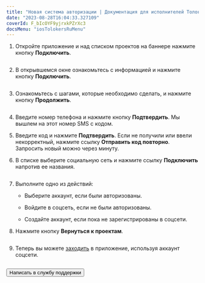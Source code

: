 ```yaml
---
title: "Новая система авторизации | Документация для исполнителей Толоки"
date: "2023-08-28T16:04:33.327109"
coverId: F_bIcOYF9yjrxkPZrXc3
docsMenu: "iosTolokersRuMenu"
---
```



<RuNewAuthorizationContent/>

1. Откройте приложение и над списком проектов на баннере нажмите кнопку **Подключить**.

    <Cut title="Как это выглядит — баннер">

    <Image width="400px" withBackground imageId="9ed51101b4512dd4d4b675296de2f4ef" alt="" />

    </Cut>

2. В открывшемся окне ознакомьтесь с информацией и нажмите кнопку **Подключить**.

    <Cut title="Как это выглядит — информация">

    <Image width="400px" withBackground imageId="76982502497c36108d23043ae773ec61" alt="" />

    </Cut>

3. Ознакомьтесь с шагами, которые необходимо сделать, и нажмите кнопку **Продолжить**.

    <Cut title="Как это выглядит — необходимые шаги">

    <Image width="400px" withBackground imageId="8ff843ff6c4b39d9f0316b2a9e004dda" alt="" />

    </Cut>

4. Введите номер телефона и нажмите кнопку **Подтвердить**. Мы вышлем на этот номер SMS с кодом.

5. Введите код и нажмите **Подтвердить**. Если не получили или ввели некорректный, нажмите ссылку **Отправить код повторно**. Запросить новый можно через минуту.

6. В списке выберите социальную сеть и нажмите ссылку **Подключить** напротив ее названия.

    <Cut title="Как это выглядит — выбор соцсети">

    <Image width="400px" withBackground imageId="72b28a9a209b8f721de71c38528d26d8" alt="" />

    </Cut>

7. Выполните одно из действий:

    - Выберите аккаунт, если были авторизованы.

    - Войдите в соцсеть, если не были авторизованы.

    - Создайте аккаунт, если пока не зарегистрированы в соцсети.

8. Нажмите кнопку **Вернуться к проектам**.

    <Cut title="Как это выглядит — успешная миграция">

    <Image width="400px" withBackground imageId="dc89d3b83d97784e1735beaf41feb368" alt="" />

    </Cut>

9. Теперь вы можете [заходить](../auth#authorization) в приложение, используя аккаунт соцсети.

    <Cut title="Как это выглядит — связанные учетные записи">

    <Image width="700px" withBackground imageId="e78d51078a4f8838894575113b1f7b99" alt="" />

    </Cut>

<Button view="defaultInverse" size="l" type="link" url="../troubleshooting/support?form-source=new-authorization">Написать в службу поддержки</Button>